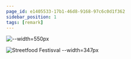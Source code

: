 ```yaml
---
page_id: e1405533-17b1-46d8-9168-97c6c0d1f362
sidebar_position: 1
tags: [remark]
---
```


![--width=550px](../images/street-food.jpg)

![Streetfood Festisval --width=347px](../images/street-food.jpg)